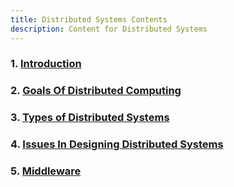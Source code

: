 ```yaml
---
title: Distributed Systems Contents
description: Content for Distributed Systems
---
```


### 1. [Introduction](/DC/1-Introduction)
### 2. [Goals Of Distributed Computing](/DC/2-Goals-Of-Distributed-Computing)
### 3. [Types of Distributed Systems](/DC/3-Types-of-Distributed-Systems)
### 4. [Issues In Designing Distributed Systems](/DC/4-Issues-In-Designing-Distributed-Systems)
### 5. [Middleware](/DC/5-Middleware)
